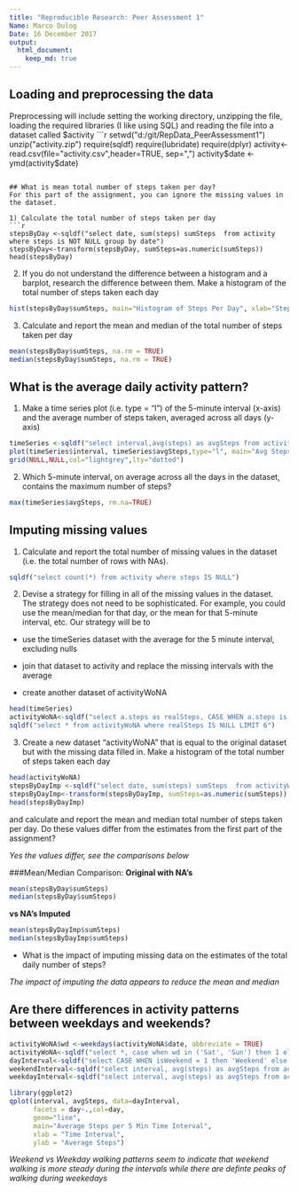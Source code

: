 ```yaml
---
title: "Reproducible Research: Peer Assessment 1"
Name: Marco Dulog
Date: 16 December 2017
output: 
  html_document:
    keep_md: true
--- 
```



## Loading and preprocessing the data
Preprocessing will include setting the working directory, unzipping the file, loading the required libraries (I like using SQL) and reading the file into a dataset called $activity
```r
setwd("d:/git/RepData_PeerAssessment1")
unzip("activity.zip")
require(sqldf)
require(lubridate)
require(dplyr)
activity<-read.csv(file="activity.csv",header=TRUE, sep=",")
activity$date <- ymd(activity$date)
```

## What is mean total number of steps taken per day?
For this part of the assignment, you can ignore the missing values in the dataset.

1) Calculate the total number of steps taken per day
```r
stepsByDay <-sqldf("select date, sum(steps) sumSteps  from activity where steps is NOT NULL group by date")
stepsByDay<-transform(stepsByDay, sumSteps=as.numeric(sumSteps))
head(stepsByDay)
```

2) If you do not understand the difference between a histogram and a barplot, research the difference between them. Make a histogram of the total number of steps taken each day
```r
hist(stepsByDay$sumSteps, main="Histogram of Steps Per Day", xlab="Steps Per Day", col="blue", breaks=25)
```


3) Calculate and report the mean and median of the total number of steps taken per day
```r
mean(stepsByDay$sumSteps, na.rm = TRUE)
median(stepsByDay$sumSteps, na.rm = TRUE)
```



## What is the average daily activity pattern?
1) Make a time series plot (i.e. type = "l") of the 5-minute interval (x-axis) and the average number of steps taken, averaged across all days (y-axis)
```r
timeSeries <-sqldf("select interval,avg(steps) as avgSteps from activity where steps is not NULL group by interval")
plot(timeSeries$interval, timeSeries$avgSteps,type="l", main="Avg Steps Per 5 Min Time Interval", xlab="Time Interval", ylab="Avg Steps")
grid(NULL,NULL,col="lightgrey",lty="dotted")
```

2) Which 5-minute interval, on average across all the days in the dataset, contains the maximum number of steps?
```r
max(timeSeries$avgSteps, rm.na=TRUE)
```
## Imputing missing values
1) Calculate and report the total number of missing values in the dataset (i.e. the total number of rows with NAs).
```r
sqldf("select count(*) from activity where steps IS NULL")
```
2) Devise a strategy for filling in all of the missing values in the dataset. The strategy does not need to be sophisticated. For example, you could use the mean/median for that day, or the mean for that 5-minute interval, etc.  Our strategy will be to 

* use the timeSeries dataset with the average for the 5 minute interval, excluding nulls 

* join that dataset to activity and replace the missing intervals with the average 

* create another dataset of activityWoNA 


```r
head(timeSeries)
activityWoNA<-sqldf("select a.steps as realSteps, CASE WHEN a.steps is NULL THEN CAST(ts.avgSteps as Integer) ELSE a.steps END as steps, a.date, a.interval from activity a inner join timeSeries ts ON a.interval = ts.interval")
sqldf("select * from activityWoNA where realSteps IS NULL LIMIT 6")
```



3) Create a new dataset "activityWoNA" that is equal to the original dataset but with the missing data filled in.
Make a histogram of the total number of steps taken each day 
```r
head(activityWoNA)
stepsByDayImp <-sqldf("select date, sum(steps) sumSteps  from activityWoNA group by date")
stepsByDayImp<-transform(stepsByDayImp, sumSteps=as.numeric(sumSteps))
head(stepsByDayImp)
```

and calculate and report the mean and median total number of steps taken per day. 
Do these values differ from the estimates from the first part of the assignment? 

*Yes the values differ, see the comparisons below*

###Mean/Median Comparison: 
**Original with NA's**
```r
mean(stepsByDay$sumSteps)
median(stepsByDay$sumSteps)
``` 
**vs NA's Imputed**
```r
mean(stepsByDayImp$sumSteps)
median(stepsByDayImp$sumSteps)
```


* What is the impact of imputing missing data on the estimates of the total daily number of steps? 

*The impact of imputing the data appears to reduce the mean and median*

## Are there differences in activity patterns between weekdays and weekends?
```r
activityWoNA$wd <-weekdays(activityWoNA$date, abbreviate = TRUE)
activityWoNA<-sqldf("select *, case when wd in ('Sat', 'Sun') then 1 else 0 end as isWeekend from activityWoNA")
dayInterval<-sqldf("select CASE WHEN isWeekend = 1 then 'Weekend' else 'Weekday' end as day, interval, avg(steps) as avgSteps from activityWoNA group by CASE WHEN isWeekend = 1 then 'Weekend' else 'Weekday' end, interval")
weekendInterval<-sqldf("select interval, avg(steps) as avgSteps from activityWoNA where isWeekend=1 group by interval")
weekdayInterval<-sqldf("select interval, avg(steps) as avgSteps from activityWoNA where isWeekend = 0 group by interval")

library(ggplot2)
qplot(interval, avgSteps, data=dayInterval,
      facets = day~.,col=day,
      geom="line",
      main="Average Steps per 5 Min Time Interval",
      xlab = "Time Interval",
      ylab = "Average Steps")


```


*Weekend vs Weekday walking patterns seem to indicate that weekend walking is more steady during the intervals while there are definte peaks of walking during weekedays*



